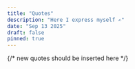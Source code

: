 ```yaml
---
title: "Quotes"
description: "Here I express myself ✍️"
date: "Sep 13 2025"
draft: false
pinned: true
---
```


{/* new quotes should be inserted here  */}

<Quote 
  quote="To live is to suffer, to survive is to find some meaning in the suffering."
/>

<Quote
  quote="And now the cage is open but the bird doesn't know how to fly."
/>

<Quote 
  quote="The desert teaches you more about water than the ocean ever could."
  author="African proverb"
/>

<Quote 
  quote="Be yourself; everyone else is already taken."
  author="Oscar Wilde"
/>

<Quote 
  quote="He who is everywhere is nowhere."
  author="Seneca"
/>

<Quote 
  quote="I asked god for flowers and it started to rain"
/>


<Quote 
  quote="Don't climb a mountain for the world to see you, climb a mountain for you to see the world."
/>


<Quote 
  quote="The secret of happiness, you see, is not found in seeking more. But in developing the capicity to enjoy less."
  author="Socrates"
/>


<Quote 
  quote="There are places where you haven't been where you already belong."
/>

<Quote
  quote="Do you believe in believing?"
/>

<Quote
  quote="What you seek is seeking you"
  author="Rumi"
/>

<Quote
  quote="Do a good deed and throw it in the river. One day, it will come back to you in the desert."
/>

<Quote 
  quote="Don't blame a clown for acting like a clown. Ask yourself why you keep going to the circus."
/>

<Quote
  quote="Just that you do the right thing. The rest doesn't matter."
  author="Marcus Aurelius"
/>

<Quote
  quote="Whoever is trying to bring you down is already below you."
  author="Ziad K. Abdelnour"
/>

<Quote 
  quote="Dreams are useless if they stay on the pillow"
/>

<Quote 
  quote="Unlike the stomach, the brain doesn't alert you when it's empty"
  author="Arabic proverb"
/>

<Quote 
  quote="God provides the wind, but man must raise the sails"
/>

